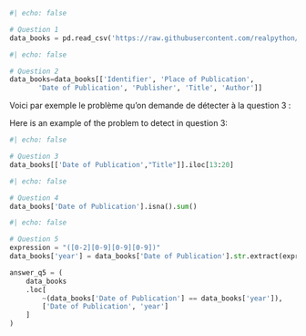 ```python
#| echo: false

# Question 1
data_books = pd.read_csv('https://raw.githubusercontent.com/realpython/python-data-cleaning/master/Datasets/BL-Flickr-Images-Book.csv',sep=',')
```

```python
#| echo: false

# Question 2
data_books=data_books[['Identifier', 'Place of Publication',
       'Date of Publication', 'Publisher', 'Title', 'Author']]
```

::: {.content-visible when-profile="fr"}
Voici par exemple le problème qu'on demande de détecter à la question 3 :
:::
::: {.content-visible when-profile="en"}
Here is an example of the problem to detect in question 3:
:::


```python
#| echo: false

# Question 3
data_books[['Date of Publication',"Title"]].iloc[13:20]
```

```python
#| echo: false

# Question 4
data_books['Date of Publication'].isna().sum()
```

```python
#| echo: false

# Question 5
expression = "([0-2][0-9][0-9][0-9])"
data_books['year'] = data_books['Date of Publication'].str.extract(expression, expand=False)

answer_q5 = (
    data_books
    .loc[
        ~(data_books['Date of Publication'] == data_books['year']),
        ['Date of Publication', 'year']
    ]
)
```
